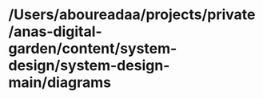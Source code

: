 # /Users/aboureadaa/projects/private/anas-digital-garden/content/system-design/system-design-main/diagrams
